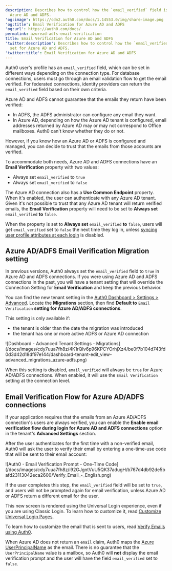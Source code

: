 ```yaml
---
description: Describes how to control how the `email_verified` field is set for
  Azure AD and ADFS.
'og:image': https://cdn2.auth0.com/docs/1.14553.0/img/share-image.png
'og:title': Email Verification for Azure AD and ADFS
'og:url': https://auth0.com/docs/
permalink: azuread-adfs-email-verification
title: Email Verification for Azure AD and ADFS
'twitter:description': Describes how to control how the `email_verified` field is
  set for Azure AD and ADFS.
'twitter:title': Email Verification for Azure AD and ADFS
---
```

Auth0 user's profile has an `email_verified` field, which can be set in different ways depending on the connection type. For database connections, users must go through an email validation flow to get the email verified. For federated connections, <Tooltip tip="Identity Provider (IdP): Service that stores and manages digital identities." cta="View Glossary" href="/docs/glossary?term=identity+providers">identity providers</Tooltip> can return the `email_verified` field based on their own criteria.

Azure AD and ADFS cannot guarantee that the emails they return have been verified:

* In ADFS, the ADFS administrator can configure any email they want.
* In Azure AD, depending on how the Azure AD tenant is configured, email addresses returned by Azure AD may or may not correspond to Office mailboxes. Auth0 can't know whether they do or not.

However, if you know how an Azure AD or ADFS is configured and managed, you can decide to trust that the emails from those accounts are verified.

To accommodate both needs, Azure AD and ADFS connections have an **Email Verification** property with two values:

* Always set `email_verified` to `true`
* Always set `email_verified` to `false`

The Azure AD connection also has a **Use Common Endpoint** property. When it's enabled, the user can authenticate with any Azure AD tenant. Given it's not possible to trust that any Azure AD tenant will return verified emails, the **Email Verification** property will need to be set to **Always set** `email_verified` **to** `false`.

When the property is set to **Always set** `email_verified` **to** `false`, users will get `email_verified` set to `false` the next time they log in, unless [syncing user profile attributes at each login](/docs/manage-users/user-accounts/user-profiles/configure-connection-sync-with-auth0) is disabled.

## Azure AD/ADFS Email Verification Migration setting

In previous versions, Auth0 always set the `email_verified` field to `true` in Azure AD and ADFS connections. If you were using Azure AD and ADFS connections in the past, you will have a tenant setting that will override the Connection Setting for **Email Verification** and keep the previous behavior.

You can find the new tenant setting in the [Auth0 Dashboard > Settings > Advanced](https://manage.auth0.com/#/tenant/advanced). Locate the **Migrations** section, then find **Default to** `Email Verification` **setting for Azure AD/ADFS connections**.

<Callout icon="file-lines" color="#0EA5E9" iconType="regular">

This setting is only available if:

* the tenant is older than the date the migration was introduced
* the tenant has one or more active ADFS or Azure AD connection

</Callout>

<Frame>![Dashboard - Advanced Tenant Settings - Migrations](/docs/images/cdy7uua7fh8z/4K1rQIv6p96KPCYOrhjXz4/be0f7b104d743fd0d3d42d18df97e144/dashboard-tenant-edit_view-advanced_migrations_azure-adfs.png)</Frame>

When this setting is disabled, `email_verified` will always be `true` for Azure AD/ADFS connections. When enabled, it will use the `Email Verification` setting at the connection level.

## Email Verification Flow for Azure AD/ADFS connections

If your application requires that the emails from an Azure AD/ADFS connection's users are always verified, you can enable the **Enable email verification flow during login for Azure AD and ADFS connections** option in the tenant's **Advanced Settings** section.

After the user authenticates for the first time with a non-verified email, Auth0 will ask the user to verify their email by entering a one-time-use code that will be sent to their email account:

<Frame>![Auth0 - Email Verification Prompt - One-Time Code](/docs/images/cdy7uua7fh8z/i92GJgntVuU5QK37adugH/b767d4db92de5bafd23113042eca2600/Verify_Email_-_English.png)</Frame>

If the user completes this step, the `email_verified` field will be set to `true`, and users will not be prompted again for email verification, unless Azure AD or ADFS return a different email for the user.

This new screen is rendered using the <Tooltip tip="Universal Login: Your application redirects to Universal Login, hosted on Auth0's Authorization Server, to verify a user's identity." cta="View Glossary" href="/docs/glossary?term=Universal+Login">Universal Login</Tooltip> experience, even if you are using Classic Login. To learn how to customize it, read [Customize Universal Login Pages](/docs/customize/login-pages/universal-login/customize-templates).

To learn how to customize the email that is sent to users, read [Verify Emails using Auth0](/docs/manage-users/user-accounts/verify-emails).

<Warning>

When Azure AD does not return an `email` claim, Auth0 maps the [Azure UserPrincipalName](https://docs.microsoft.com/en-us/azure/active-directory/hybrid/plan-connect-userprincipalname) as the email. There is no guarantee that the `UserPrincipalName` value is a mailbox, so Auth0 will **not** display the email verification prompt and the user will have the field `email_verified` set to `false`.

</Warning>